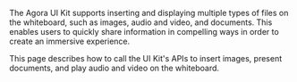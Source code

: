 
The Agora UI Kit supports inserting and displaying multiple types of files on the whiteboard, such as images, audio and video, and documents. This enables users to quickly share information in compelling ways in order to create an immersive experience.

This page describes how to call the UI Kit's APIs to insert images, present documents, and play audio and video on the whiteboard.


<Android />
<Ios />
<Web />

